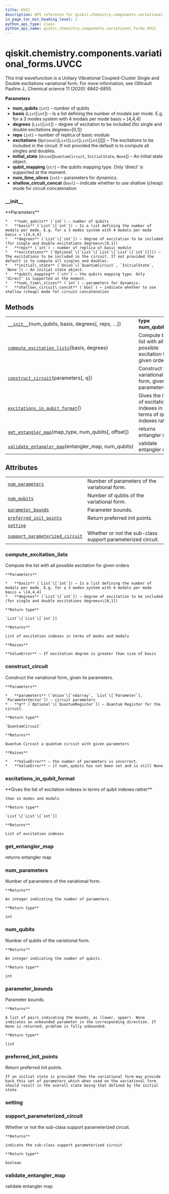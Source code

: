 ```yaml
---
title: UVCC
description: API reference for qiskit.chemistry.components.variational_forms.UVCC
in_page_toc_min_heading_level: 1
python_api_type: class
python_api_name: qiskit.chemistry.components.variational_forms.UVCC
---
```


# qiskit.chemistry.components.variational\_forms.UVCC

<Class id="qiskit.chemistry.components.variational_forms.UVCC" isDedicatedPage={true} github="https://github.com/qiskit-community/qiskit-aqua/tree/stable/0.9/qiskit/chemistry/components/variational_forms/uvcc.py" signature="UVCC(num_qubits, basis, degrees, reps=1, excitations=None, initial_state=None, qubit_mapping='direct', num_time_slices=1, shallow_circuit_concat=True)" modifiers="class">
  This trial wavefunction is a Unitary Vibrational Coupled-Cluster Single and Double excitations variational form. For more information, see Ollitrault Pauline J., Chemical science 11 (2020): 6842-6855.

  **Parameters**

  *   **num\_qubits** (`int`) – number of qubits
  *   **basis** (`List`\[`int`]) – Is a list defining the number of modals per mode. E.g. for a 3 modes system with 4 modals per mode basis = \[4,4,4]
  *   **degrees** (`List`\[`int`]) – degree of excitation to be included (for single and double excitations degrees=\[0,1])
  *   **reps** (`int`) – number of replica of basic module
  *   **excitations** (`Optional`\[`List`\[`List`\[`List`\[`int`]]]]) – The excitations to be included in the circuit. If not provided the default is to compute all singles and doubles.
  *   **initial\_state** (`Union`\[`QuantumCircuit`, `InitialState`, `None`]) – An initial state object.
  *   **qubit\_mapping** (`str`) – the qubits mapping type. Only ‘direct’ is supported at the moment.
  *   **num\_time\_slices** (`int`) – parameters for dynamics.
  *   **shallow\_circuit\_concat** (`bool`) – indicate whether to use shallow (cheap) mode for circuit concatenation

  ### \_\_init\_\_

  <Function id="qiskit.chemistry.components.variational_forms.UVCC.__init__" signature="__init__(num_qubits, basis, degrees, reps=1, excitations=None, initial_state=None, qubit_mapping='direct', num_time_slices=1, shallow_circuit_concat=True)">
    **Parameters**

    *   **num\_qubits** (`int`) – number of qubits
    *   **basis** (`List`\[`int`]) – Is a list defining the number of modals per mode. E.g. for a 3 modes system with 4 modals per mode basis = \[4,4,4]
    *   **degrees** (`List`\[`int`]) – degree of excitation to be included (for single and double excitations degrees=\[0,1])
    *   **reps** (`int`) – number of replica of basic module
    *   **excitations** (`Optional`\[`List`\[`List`\[`List`\[`int`]]]]) – The excitations to be included in the circuit. If not provided the default is to compute all singles and doubles.
    *   **initial\_state** (`Union`\[`QuantumCircuit`, `InitialState`, `None`]) – An initial state object.
    *   **qubit\_mapping** (`str`) – the qubits mapping type. Only ‘direct’ is supported at the moment.
    *   **num\_time\_slices** (`int`) – parameters for dynamics.
    *   **shallow\_circuit\_concat** (`bool`) – indicate whether to use shallow (cheap) mode for circuit concatenation
  </Function>

  ## Methods

  |                                                                                                                                                                                                                 |                                                                       |
  | --------------------------------------------------------------------------------------------------------------------------------------------------------------------------------------------------------------- | --------------------------------------------------------------------- |
  | [`__init__`](#qiskit.chemistry.components.variational_forms.UVCC.__init__ "qiskit.chemistry.components.variational_forms.UVCC.__init__")(num\_qubits, basis, degrees\[, reps, …])                               | **type num\_qubits**`int`                                             |
  | [`compute_excitation_lists`](#qiskit.chemistry.components.variational_forms.UVCC.compute_excitation_lists "qiskit.chemistry.components.variational_forms.UVCC.compute_excitation_lists")(basis, degrees)        | Compute the list with all possible excitation for given orders        |
  | [`construct_circuit`](#qiskit.chemistry.components.variational_forms.UVCC.construct_circuit "qiskit.chemistry.components.variational_forms.UVCC.construct_circuit")(parameters\[, q])                           | Construct the variational form, given its parameters.                 |
  | [`excitations_in_qubit_format`](#qiskit.chemistry.components.variational_forms.UVCC.excitations_in_qubit_format "qiskit.chemistry.components.variational_forms.UVCC.excitations_in_qubit_format")()             | Gives the list of excitation indexes in terms of qubit indexes rather |
  | [`get_entangler_map`](#qiskit.chemistry.components.variational_forms.UVCC.get_entangler_map "qiskit.chemistry.components.variational_forms.UVCC.get_entangler_map")(map\_type, num\_qubits\[, offset])          | returns entangler map                                                 |
  | [`validate_entangler_map`](#qiskit.chemistry.components.variational_forms.UVCC.validate_entangler_map "qiskit.chemistry.components.variational_forms.UVCC.validate_entangler_map")(entangler\_map, num\_qubits) | validate entangler map                                                |

  ## Attributes

  |                                                                                                                                                                                                         |                                                             |
  | ------------------------------------------------------------------------------------------------------------------------------------------------------------------------------------------------------- | ----------------------------------------------------------- |
  | [`num_parameters`](#qiskit.chemistry.components.variational_forms.UVCC.num_parameters "qiskit.chemistry.components.variational_forms.UVCC.num_parameters")                                              | Number of parameters of the variational form.               |
  | [`num_qubits`](#qiskit.chemistry.components.variational_forms.UVCC.num_qubits "qiskit.chemistry.components.variational_forms.UVCC.num_qubits")                                                          | Number of qubits of the variational form.                   |
  | [`parameter_bounds`](#qiskit.chemistry.components.variational_forms.UVCC.parameter_bounds "qiskit.chemistry.components.variational_forms.UVCC.parameter_bounds")                                        | Parameter bounds.                                           |
  | [`preferred_init_points`](#qiskit.chemistry.components.variational_forms.UVCC.preferred_init_points "qiskit.chemistry.components.variational_forms.UVCC.preferred_init_points")                         | Return preferred init points.                               |
  | [`setting`](#qiskit.chemistry.components.variational_forms.UVCC.setting "qiskit.chemistry.components.variational_forms.UVCC.setting")                                                                   |                                                             |
  | [`support_parameterized_circuit`](#qiskit.chemistry.components.variational_forms.UVCC.support_parameterized_circuit "qiskit.chemistry.components.variational_forms.UVCC.support_parameterized_circuit") | Whether or not the sub-class support parameterized circuit. |

  ### compute\_excitation\_lists

  <Function id="qiskit.chemistry.components.variational_forms.UVCC.compute_excitation_lists" signature="compute_excitation_lists(basis, degrees)" modifiers="static">
    Compute the list with all possible excitation for given orders

    **Parameters**

    *   **basis** (`List`\[`int`]) – Is a list defining the number of modals per mode. E.g. for a 3 modes system with 4 modals per mode basis = \[4,4,4]
    *   **degrees** (`List`\[`int`]) – degree of excitation to be included (for single and double excitations degrees=\[0,1])

    **Return type**

    `List`\[`List`\[`int`]]

    **Returns**

    List of excitation indexes in terms of modes and modals

    **Raises**

    **ValueError** – If excitation degree is greater than size of basis
  </Function>

  ### construct\_circuit

  <Function id="qiskit.chemistry.components.variational_forms.UVCC.construct_circuit" signature="construct_circuit(parameters, q=None)">
    Construct the variational form, given its parameters.

    **Parameters**

    *   **parameters** (`Union`\[`ndarray`, `List`\[`Parameter`], `ParameterVector`]) – circuit parameters
    *   **q** (`Optional`\[`QuantumRegister`]) – Quantum Register for the circuit.

    **Return type**

    `QuantumCircuit`

    **Returns**

    Quantum Circuit a quantum circuit with given parameters

    **Raises**

    *   **ValueError** – the number of parameters is incorrect.
    *   **ValueError** – if num\_qubits has not been set and is still None
  </Function>

  ### excitations\_in\_qubit\_format

  <Function id="qiskit.chemistry.components.variational_forms.UVCC.excitations_in_qubit_format" signature="excitations_in_qubit_format()">
    **Gives the list of excitation indexes in terms of qubit indexes rather**

    than in modes and modals

    **Return type**

    `List`\[`List`\[`int`]]

    **Returns**

    List of excitation indexes
  </Function>

  ### get\_entangler\_map

  <Function id="qiskit.chemistry.components.variational_forms.UVCC.get_entangler_map" signature="get_entangler_map(map_type, num_qubits, offset=0)" modifiers="static">
    returns entangler map
  </Function>

  ### num\_parameters

  <Attribute id="qiskit.chemistry.components.variational_forms.UVCC.num_parameters">
    Number of parameters of the variational form.

    **Returns**

    An integer indicating the number of parameters.

    **Return type**

    int
  </Attribute>

  ### num\_qubits

  <Attribute id="qiskit.chemistry.components.variational_forms.UVCC.num_qubits">
    Number of qubits of the variational form.

    **Returns**

    An integer indicating the number of qubits.

    **Return type**

    int
  </Attribute>

  ### parameter\_bounds

  <Attribute id="qiskit.chemistry.components.variational_forms.UVCC.parameter_bounds">
    Parameter bounds.

    **Returns**

    A list of pairs indicating the bounds, as (lower, upper). None indicates an unbounded parameter in the corresponding direction. If None is returned, problem is fully unbounded.

    **Return type**

    list
  </Attribute>

  ### preferred\_init\_points

  <Attribute id="qiskit.chemistry.components.variational_forms.UVCC.preferred_init_points">
    Return preferred init points.

    If an initial state is provided then the variational form may provide back this set of parameters which when used on the variational form should result in the overall state being that defined by the initial state
  </Attribute>

  ### setting

  <Attribute id="qiskit.chemistry.components.variational_forms.UVCC.setting" />

  ### support\_parameterized\_circuit

  <Attribute id="qiskit.chemistry.components.variational_forms.UVCC.support_parameterized_circuit">
    Whether or not the sub-class support parameterized circuit.

    **Returns**

    indicate the sub-class support parameterized circuit

    **Return type**

    boolean
  </Attribute>

  ### validate\_entangler\_map

  <Function id="qiskit.chemistry.components.variational_forms.UVCC.validate_entangler_map" signature="validate_entangler_map(entangler_map, num_qubits)" modifiers="static">
    validate entangler map
  </Function>
</Class>

